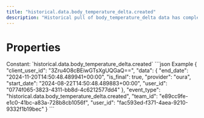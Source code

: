 ```yaml
---
title: "historical.data.body_temperature_delta.created"
description: "Historical pull of body_temperature_delta data has completed and you can now pull data for this resource."
---
```

# Properties
<ResponseField name="event_type" type="const string" required="true">
Constant: `historical.data.body_temperature_delta.created`
</ResponseField>
<ResponseField name="team_id" type="string" required="true">
</ResponseField>
<ResponseField name="user_id" type="string" required="true">
</ResponseField>
<ResponseField name="client_user_id" type="string" required="true">
</ResponseField>
<ResponseField name="data" type="HistoricalDataCreated" required="true">
<Expandable title="HistoricalDataCreated" defaultOpen="true">
<ResponseField name="user_id" type="string" required="true">
</ResponseField>
<ResponseField name="start_date" type="string" required="true">
</ResponseField>
<ResponseField name="end_date" type="string" required="true">
</ResponseField>
<ResponseField name="is_final" type="boolean" required="true">
</ResponseField>
<ResponseField name="provider" type="string" required="true">
</ResponseField>
</Expandable>
</ResponseField>
<ResponseExample>
```json Example
{
  "client_user_id": "3Zru4O8cBEiwGTsXgUQGaQ==",
  "data": {
    "end_date": "2024-11-20T14:50:48.489941+00:00",
    "is_final": true,
    "provider": "oura",
    "start_date": "2024-08-22T14:50:48.489883+00:00",
    "user_id": "0774f065-3823-4311-bb8d-4c6212577dd4"
  },
  "event_type": "historical.data.body_temperature_delta.created",
  "team_id": "e89cc9fe-e1c0-41bc-a83a-728b8cb1056f",
  "user_id": "fac593ed-f371-4aea-9210-9332f1b19bec"
}
```
</ResponseExample>

